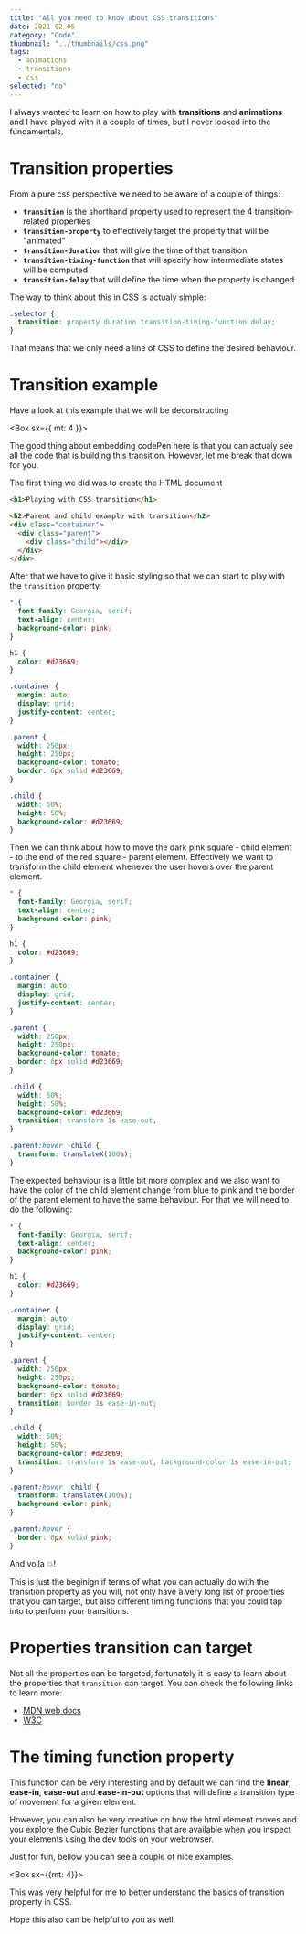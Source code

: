 ```yaml
---
title: "All you need to know about CSS transitions"
date: 2021-02-05
category: "Code"
thumbnail: "../thumbnails/css.png"
tags:
  - animations
  - transitions
  - css
selected: "no"
---
```



I always wanted to learn on how to play with **transitions** and **animations** and I have played with it a couple of times, but I never looked into the fundamentals.

# Transition properties

From a pure css perspective we need to be aware of a couple of things:

- **`transition`** is the shorthand property used to represent the 4 transition-related properties
- **`transition-property`** to effectively target the property that will be "animated"
- **`transition-duration`** that will give the time of that transition
- **`transition-timing-function`** that will specify how intermediate states will be computed
- **`transition-delay`** that will define the time when the property is changed

The way to think about this in CSS is actualy simple:

```css
.selector {
  transition: property duration transition-timing-function delay;
}
```

That means that we only need a line of CSS to define the desired behaviour.

# Transition example

Have a look at this example that we will be deconstructing

<Box sx={{ mt: 4 }}>
  <CodePen codePenId="RwoPKaN" />
</Box>

The good thing about embedding codePen here is that you can actualy see all the code
that is building this transition. However, let me break that down for you.

The first thing we did was to create the HTML document

```html
<h1>Playing with CSS transition</h1>

<h2>Parent and child example with transition</h2>
<div class="container">
  <div class="parent">
    <div class="child"></div>
  </div>
</div>
```

After that we have to give it basic styling so that we can start to play with the `transition` property.

```css
* {
  font-family: Georgia, serif;
  text-align: center;
  background-color: pink;
}

h1 {
  color: #d23669;
}

.container {
  margin: auto;
  display: grid;
  justify-content: center;
}

.parent {
  width: 250px;
  height: 250px;
  background-color: tomato;
  border: 6px solid #d23669;
}

.child {
  width: 50%;
  height: 50%;
  background-color: #d23669;
}
```

Then we can think about how to move the dark pink square - child element - to the end of the red square - parent element. Effectively we want 
to transform the child element whenever the user hovers over the parent element. 


```css {28,31-33}
* {
  font-family: Georgia, serif;
  text-align: center;
  background-color: pink;
}

h1 {
  color: #d23669;
}

.container {
  margin: auto;
  display: grid;
  justify-content: center;
}

.parent {
  width: 250px;
  height: 250px;
  background-color: tomato;
  border: 6px solid #d23669;
}

.child {
  width: 50%;
  height: 50%;
  background-color: #d23669;
  transition: transform 1s ease-out,
}

.parent:hover .child {
  transform: translateX(100%);
}
```

The expected behaviour is a little bit more complex and we also want to have the color of the child element change from blue to 
pink and the border of the parent element to have the same behaviour. For that we will need to do the following: 

```css {29,34,37-39}
* {
  font-family: Georgia, serif;
  text-align: center;
  background-color: pink;
}

h1 {
  color: #d23669;
}

.container {
  margin: auto;
  display: grid;
  justify-content: center;
}

.parent {
  width: 250px;
  height: 250px;
  background-color: tomato;
  border: 6px solid #d23669;
  transition: border 1s ease-in-out;
}

.child {
  width: 50%;
  height: 50%;
  background-color: #d23669;
  transition: transform 1s ease-out, background-color 1s ease-in-out;
}

.parent:hover .child {
  transform: translateX(100%);
  background-color: pink;
}

.parent:hover {
  border: 6px solid pink;
}
```

And voila 💥!

This is just the beginign if terms of what you can actually do with the transition property as you will, not only have a very long list of 
properties that you can target, but also different timing functions that you could tap into to perform your transitions.

# Properties transition can target

Not all the properties can be targeted, fortunately it is easy to learn about the properties that `transition` can target. 
You can check the following links to learn more: 
- [MDN web docs](https://developer.mozilla.org/en-US/docs/Web/CSS/CSS_animated_properties)
- [W3C](https://www.w3.org/TR/css-transitions-1/#animatable-properties)

# The timing function property

This function can be very interesting and by default we can find the **linear**, **ease-in**, **ease-out** and **ease-in-out** options 
that will define a transition type of movement for a given element.

However, you can also be very creative on how the html element moves and you explore the Cubic Bezier functions that are available when
you inspect your elements using the dev tools on your webrowser.

Just for fun, bellow you can see a couple of nice examples.

<Box sx={{mt: 4}}>
  <CodePen codePenId="YzpyNmw" height={800} />
</Box>

This was very helpful for me to better understand the basics of transition property in CSS.

Hope this also can be helpful to you as well. 
